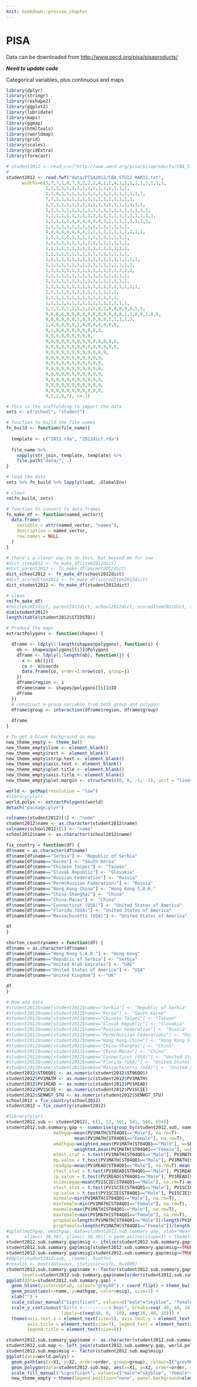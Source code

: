 ```yaml
---
knit: bookdown::preview_chapter
---
```


# PISA

Data can be downloaded from [http://www.oecd.org/pisa/pisaproducts/](http://www.oecd.org/pisa/pisaproducts/database-cbapisa2012.htm)

***Need to update code***

Categorical variables, plus continuous and maps


```r
library(dplyr)
library(stringr)
library(reshape2)
library(ggplot2)
library(lubridate)
library(maps)
library(ggmap)
library(htmltools)
library(rworldmap)
library(grid)    
library(scales)
library(gridExtra)
library(forecast)
```

```r
# student2012 <- read_csv("http://www.oecd.org/pisa/pisaproducts/CBA_STU12_MAR31.zip") # Zip file is 109.5Mb
#
student2012 <- read.fwf("data/PISA2012/CBA_STU12_MAR31.txt", 
      widths=c(3,7,7,1,6,7,5,2,2,2,4,1,1,4,1,1,1,1,1,1,1,1,1,
               1,1,1,1,1,1,1,1,1,1,1,1,1,1,1,1,
               1,1,4,1,1,1,1,1,1,1,1,1,1,1,1,1,1,1,7,
               7,7,1,1,1,1,1,1,1,1,1,1,1,1,1,1,1,
               1,1,1,1,1,1,1,1,1,1,1,1,1,1,1,1,1,1,1,
               1,1,1,1,1,1,1,1,1,1,1,1,1,1,1,1,1,1,1,1,
               1,1,1,1,1,1,1,1,1,1,1,1,1,1,1,1,1,1,1,1,1,
               1,1,1,1,1,4,4,4,4,4,4,1,1,1,1,1,1,1,1,1,
               1,1,1,1,1,1,1,1,1,1,1,1,1,1,1,1,
               4,4,4,4,4,4,4,4,1,1,1,1,1,1,1,1,1,1,1,
               1,1,1,1,1,1,1,1,1,1,1,1,1,1,1,1,
               1,1,1,1,1,1,1,1,1,1,1,1,1,1,1,1,
               1,1,1,1,1,1,1,1,1,1,1,1,1,1,1,1,
               1,1,1,1,1,1,1,1,1,1,1,1,1,1,1,1,
               1,1,1,1,1,1,1,1,1,1,1,1,1,1,1,1,1,1,
               1,1,1,1,1,1,1,1,1,1,1,1,1,1,1,1,1,
               1,1,1,1,1,1,1,1,1,1,1,1,1,1,2,2,2,
               1,1,1,1,1,1,1,1,1,1,1,1,1,1,1,1,
               1,1,1,1,1,1,1,1,1,1,1,1,1,1,1,1,
               1,1,1,1,1,1,1,1,1,1,1,1,1,1,1,1,1,1,
               1,1,1,1,1,1,1,1,1,1,1,1,1,1,
               1,1,1,1,1,1,1,1,1,1,1,1,1,1,
               1,1,1,1,1,1,1,1,1,1,1,1,1,1,1,1,
               1,1,1,2,2,2,1,2,2,1,8,2,8,8,8,9,8,5,5,
               9,6,6,6,9,9,8,8,9,8,9,9,9,9,8,1,1,8,9,1,8,8,
               9,9,9,9,9,9,1,9,9,9,8,8,1,1,1,1,3,
               1,4,9,8,9,9,1,4,9,4,4,9,8,8,
               9,1,8,4,8,9,9,9,9,8,3,
               9,9,9,8,9,9,9,9,9,
               9,9,9,9,9,9,9,9,9,9,9,9,9,9,
               9,9,9,9,9,9,9,9,9,9,9,9,9,9,
               9,9,9,9,9,9,9,9,9,9,9,9,
               9,9,9,9,9,9,9,9,9,9,9,
               9,9,9,9,9,9,9,9,9,9,9,
               9,9,9,9,9,9,9,9,9,9,9,
               9,9,9,9,9,9,9,9,9,9,9,
               9,9,9,9,9,9,9,9,9,9,9,
               9,9,9,9,9,9,9,9,9,9,9,
               9,9,9,9,9,9,9,9,9,9,9,
               9,2,2,9,7), n=-1)

# This is the scaffolding to import the data
sets <- c("school", "student")

# function to build the file names
fn_build <- function(file_name){
 
  template <- c("2012.rda", "2012dict.rda")
  
  file_name %>% 
    vapply(str_join, template, template) %>% 
    file.path("data/", .)
}

# load the data
sets %>% fn_build %>% lapply(load, .GlobalEnv)

# clean
rm(fn_build, sets)

# function to convert to data-frames
fn_make_df <- function(named_vector){
  data.frame(
    variable = attr(named_vector, "names"),
    description = named_vector,
    row.names = NULL
  )
}

# there's a clever way to do this, but beyond me for naw
#dict_item2012 <- fn_make_df(item2012dict) 
#dict_parent2012 <- fn_make_df(parent2012dict) 
dict_school2012 <- fn_make_df(school2012dict) 
#dict_scoredItem2012 <- fn_make_df(scoredItem2012dict) 
dict_student2012 <- fn_make_df(student2012dict) 

# clean
rm(fn_make_df)
#rm(item2012dict, parent2012dict, school2012dict, scoredItem2012dict, student2012dict)
dim(student2012)
length(table(student2012$STIDSTD))
```

```r
# Produce the maps
extractPolygons <- function(shapes) {

  dframe <- ldply(1:length(shapes@polygons), function(i) {
    ob <- shapes@polygons[[i]]@Polygons
    dframe <- ldply(1:length(ob), function(j) {
      x <- ob[[j]]
      co <- x@coords
      data.frame(co, order=1:nrow(co), group=j)
    })
    dframe$region <- i
    dframe$name <- shapes@polygons[[i]]@ID
    dframe
  })
  # construct a group variable from both group and polygon:
  dframe$group <- interaction(dframe$region, dframe$group)
  
  dframe
}

# To get a blank background on map
new_theme_empty <- theme_bw()
new_theme_empty$line <- element_blank()
new_theme_empty$rect <- element_blank()
new_theme_empty$strip.text <- element_blank()
new_theme_empty$axis.text <- element_blank()
new_theme_empty$plot.title <- element_blank()
new_theme_empty$axis.title <- element_blank()
new_theme_empty$plot.margin <- structure(c(0, 0, -1, -1), unit = "lines", valid.unit = 3L, class = "unit")

world <- getMap(resolution = "low")
#library(plyr)
world.polys <- extractPolygons(world)
detach("package:plyr")
```

```r
colnames(student2012)[1] <- "name"
student2012$name <- as.character(student2012$name)
colnames(school2012)[1] <- "name"
school2012$name <- as.character(school2012$name)

fix_country = function(df) {
df$name = as.character(df$name)
df$name[df$name=="Serbia"] <- "Republic of Serbia"
df$name[df$name=="Korea"] <- "South Korea"
df$name[df$name=="Chinese Taipei"] <- "Taiwan"
df$name[df$name=="Slovak Republic"] <- "Slovakia"
df$name[df$name=="Russian Federation"] <- "Russia"
df$name[df$name=="Perm(Russian Federation)"] <- "Russia"
df$name[df$name=="Hong Kong-China"] <- "Hong Kong S.A.R."
df$name[df$name=="China-Shanghai"] <- "China"
df$name[df$name=="China-Macau"] <- "China"
df$name[df$name=="Connecticut (USA)"] <- "United States of America"
df$name[df$name=="Florida (USA)"] <- "United States of America"
df$name[df$name=="Massachusetts (USA)"] <- "United States of America"

df
}

shorten_countrynames = function(df) {
df$name = as.character(df$name)
df$name[df$name=="Hong Kong S.A.R."] <- "Hong Kong"
df$name[df$name=="Republic of Serbia"] <- "Serbia"
df$name[df$name=="United Arab Emirates"] <- "UAE"
df$name[df$name=="United States of America"] <- "USA"
df$name[df$name=="United Kingdom"] <- "UK"

df
}

# Now add data
#student2012$name[student2012$name=="Serbia"] <- "Republic of Serbia"
#student2012$name[student2012$name=="Korea"] <- "South Korea"
#student2012$name[student2012$name=="Chinese Taipei"] <- "Taiwan"
#student2012$name[student2012$name=="Slovak Republic"] <- "Slovakia"
#student2012$name[student2012$name=="Russian Federation"] <- "Russia"
#student2012$name[student2012$name=="Perm(Russian Federation)"] <- "Russia"
#student2012$name[student2012$name=="Hong Kong-China"] <- "Hong Kong S.A.R."
#student2012$name[student2012$name=="China-Shanghai"] <- "China"
#student2012$name[student2012$name=="China-Macau"] <- "China"
#student2012$name[student2012$name=="Connecticut (USA)"] <- "United States of America"
#student2012$name[student2012$name=="Florida (USA)"] <- "United States of America"
#student2012$name[student2012$name=="Massachusetts (USA)"] <- "United States of America"
student2012$ST06Q01 <- as.numeric(student2012$ST06Q01)
student2012$PV1MATH <- as.numeric(student2012$PV1MATH)
student2012$PV1READ <- as.numeric(student2012$PV1READ)
student2012$PV1SCIE <- as.numeric(student2012$PV1SCIE)
student2012$SENWGT_STU <- as.numeric(student2012$SENWGT_STU)
school2012 = fix_country(school2012)
student2012 = fix_country(student2012)
```

```r
#library(plyr)
student2012.sub <- student2012[, c(1, 12, 501, 541, 546, 634)]
student2012.sub.summary.gap <- summarise(group_by(student2012.sub, name), 
                  mathgap=mean(PV1MATH[ST04Q01=="Male"], na.rm=T)-
                          mean(PV1MATH[ST04Q01=="Female"], na.rm=T),
                  wmathgap=weighted.mean(PV1MATH[ST04Q01=="Male"], w=SENWGT_STU[ST04Q01=="Male"], na.rm=T)-
                          weighted.mean(PV1MATH[ST04Q01=="Female"], w=SENWGT_STU[ST04Q01=="Female"], na.rm=T),
                  mtest.stat = t.test(PV1MATH[ST04Q01=="Male"], PV1MATH[ST04Q01=="Female"])$statistic, 
                  mp.value = t.test(PV1MATH[ST04Q01=="Male"], PV1MATH[ST04Q01=="Female"])$p.value,
                  readgap=mean(PV1READ[ST04Q01=="Male"], na.rm=T)-mean(PV1READ[ST04Q01=="Female"], na.rm=T),
                  rtest.stat = t.test(PV1READ[ST04Q01=="Male"], PV1READ[ST04Q01=="Female"])$statistic, 
                  rp.value = t.test(PV1READ[ST04Q01=="Male"], PV1READ[ST04Q01=="Female"])$p.value,
                  sciencegap=mean(PV1SCIE[ST04Q01=="Male"], na.rm=T)-mean(PV1SCIE[ST04Q01=="Female"], na.rm=T),
                  stest.stat = t.test(PV1SCIE[ST04Q01=="Male"], PV1SCIE[ST04Q01=="Female"])$statistic, 
                  sp.value = t.test(PV1SCIE[ST04Q01=="Male"], PV1SCIE[ST04Q01=="Female"])$p.value,         
                  minmale=min(PV1MATH[ST04Q01=="Male"], na.rm=T), 
                  minfemale=min(PV1MATH[ST04Q01=="Female"], na.rm=T), 
                  maxmale=max(PV1MATH[ST04Q01=="Male"], na.rm=T), 
                  maxfemale=max(PV1MATH[ST04Q01=="Female"], na.rm=T), 
                  propmale=length(PV1MATH[ST04Q01=="Male"])/length(PV1MATH), 
                  propfemale=length(PV1MATH[ST04Q01=="Female"])/length(PV1MATH))
#qplot(mathgap, wmathgap, data=student2012.sub.summary.gap, xlab="Mean", ylab="Weighted Mean",
#      xlim=c(-30,30), ylim=c(-30,30)) + geom_abline(slope=1) + theme(aspect.ratio=1)
student2012.sub.summary.gap$msig <- ifelse(student2012.sub.summary.gap$mp.value>0.05, "none", TRUE)
student2012.sub.summary.gap$msig[student2012.sub.summary.gap$msig==TRUE&student2012.sub.summary.gap$mtest.stat>0] <- "male"
student2012.sub.summary.gap$msig[student2012.sub.summary.gap$msig==TRUE&student2012.sub.summary.gap$mtest.stat<0] <- "female"
#ddply(student2012.sub, .(name), bootfn)
#results <- boot(data=aus, statistic=cifn, R=1000)
student2012.sub.summary.gap$name <- factor(student2012.sub.summary.gap$name, 
      levels=student2012.sub.summary.gap$name[order(student2012.sub.summary.gap$mathgap)])
ggplot(data=student2012.sub.summary.gap) + 
  geom_hline(yintercept=0, colour="grey80") + coord_flip() + theme_bw() + 
  geom_point(aes(x=name, y=mathgap, color=msig), size=1) + 
  xlab("") +  
  scale_colour_manual("Significant", values=c("male"="skyblue", "female"="pink", "none"="lightgreen")) +
  scale_y_continuous("Girls <----------> Boys", breaks=seq(-40, 40, 10), limits=c(-45, 45), 
                     labels=c(seq(40, 0, -10), seq(10, 40, 10))) + 
  theme(axis.text.x = element_text(size=5), axis.text.y = element_text(size=5), 
        axis.title = element_text(size=7), legend.text = element_text(size=5),
        legend.title = element_text(size=5))
```

```r
student2012.sub.summary.gap$name <- as.character(student2012.sub.summary.gap$name)
student2012.sub.map <- left_join(student2012.sub.summary.gap, world.polys)
student2012.sub.map$msig <- factor(student2012.sub.map$msig)
ggplot(data=world.polys) + 
  geom_path(aes(x=X1, y=X2, order=order, group=group), colour=I("grey90"), size=0.1) + 
  geom_polygon(data=student2012.sub.map, aes(x=X1, y=X2, order=order, group=group, fill=msig)) +
  scale_fill_manual("Significant", values=c("male"="skyblue", "female"="pink", "none"="lightgreen")) +
  new_theme_empty + theme(legend.position="none", panel.background=element_rect(color="grey50"))
```

